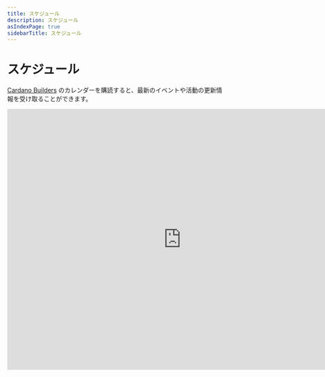 ```yaml
---
title: スケジュール
description: スケジュール
asIndexPage: true
sidebarTitle: スケジュール
---
```


# スケジュール

[Cardano Builders](https://calendar.google.com/calendar/u/0?cid=MmJiNzE0ODRmNjBhZTgyOWZiYTE4MDFjZDlmZTM1N2UwODc5MjlkYmU4Y2U4NGRmYjc3OTgzZjdiODRiZTUxMUBncm91cC5jYWxlbmRhci5nb29nbGUuY29t) のカレンダーを購読すると、最新のイベントや活動の更新情報を受け取ることができます。

<iframe src="https://calendar.google.com/calendar/embed?height=600&wkst=1&ctz=Asia%2FSingapore&showPrint=0&showCalendars=0&src=MmJiNzE0ODRmNjBhZTgyOWZiYTE4MDFjZDlmZTM1N2UwODc5MjlkYmU4Y2U4NGRmYjc3OTgzZjdiODRiZTUxMUBncm91cC5jYWxlbmRhci5nb29nbGUuY29t&color=%23B39DDB" width="800" height="600" frameBorder="0"></iframe>
